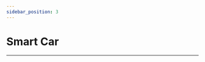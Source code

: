 ```yaml
---
sidebar_position: 3
---
```





# Smart Car
---

<cardbox>
  <card
    href="./microbit-samrt-cutebot/"
    title="Samrt Cutebot"
    description="ELECFREAKS  [Cutebot](https://shop.elecfreaks.com/products/elecfreaks-micro-bit-smart-cutebot-kit-without-micro-bit-board?_pos=1&_sid=4c6909119&_ss=r) is a rear-drive smart car driven by dual high speed motors. "
    img={microbit_samrt_cutebot_Icon}
  />
  <card
    href="./microbit-tpbot/"
    title="Tpbot"
    description="TP Bot is a smart coding car for micro:bit. It can be regarded as a toy for its preset functions that do not need a micro:bit; it can also be used as a teaching aid at the same time, you can code it via the micro:bit or make extensions for the other modules and the Lego bricks to develop children’s imagination and creativity. "
    img={microbit_tpbot_Icon}
  />
  <card
    href="./microbit-ringbit-car-v2/"
    title="Ringbit Car V2"
    description="The ELECFREAKS [Ring:bit Car](https://shop.elecfreaks.com/products/elecfreaks-micro-bit-ring-bit-v2-car-kit-without-micro-bit-board?_pos=4&_sid=66ba68dec&_ss=r) is a small DIY smart car driven by the BBC micro:bit and the ELECFREAKS Ring:bit. The Ring:bit extends the micro:bit's 3 GPIO ports and allow for different sensors and components to be easily attached to the micro:bit. A basic Ring:bit Car can be easily programmed to run autonomously, with a remote control, and even create rainbow beacons of light. Just add one of the many extensions available and your Ring:bit Car can do even more things like line and light following, obstacle avoiding, drawing and more!"
    img={microbit_ringbit_car_v2_Icon}
  />
  <card
    href="./microbit-wonder-rugged-car/"
    title="Wonder Rugged Car"
    description="The Wonder Rugged Kit for micro:bit is a car that can move in all directions based on [Wukong Breakout board](http://www.elecfreaks.com/learn-en/microbitExtensionModule/wukong.html)."
    img={microbit_wonder_rugged_car_Icon}
  />
  <card
    href="./microbit-motorbit-smart-car-kit/"
    title="Motorbit Smart Car Kit"
    description="motor:bit smart car kit is a tailor-made smart car for micro:bit and motor:bit. This kit includes a micro:bit, motor:bit, sonar:bit and 2 line tracking modules. You can use this kit to DIY a micro:bit two-wheel smart car."
    img={microbit_motorbit_smart_car_kit_Icon}
  />
</cardbox>
